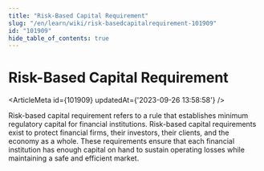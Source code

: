 ```yaml
---
title: "Risk-Based Capital Requirement"
slug: "/en/learn/wiki/risk-basedcapitalrequirement-101909"
id: "101909"
hide_table_of_contents: true
---
```



# Risk-Based Capital Requirement

<ArticleMeta id={101909} updatedAt={'2023-09-26 13:58:58'} />
<div className='border-solid border-b border-t-0 my-4 border-[var(--ifm-color-gray-300)]' />

Risk-based capital requirement refers to a rule that establishes minimum regulatory capital for financial institutions. Risk-based capital requirements exist to protect financial firms, their investors, their clients, and the economy as a whole. These requirements ensure that each financial institution has enough capital on hand to sustain operating losses while maintaining a safe and efficient market.

